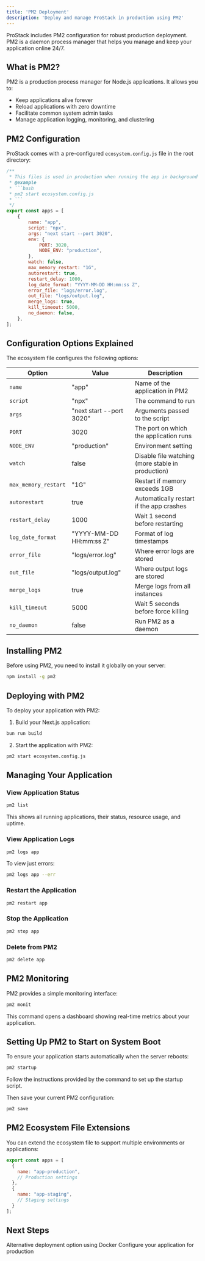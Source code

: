 ```yaml
---
title: 'PM2 Deployment'
description: 'Deploy and manage ProStack in production using PM2'
---
```


ProStack includes PM2 configuration for robust production deployment. PM2 is a daemon process manager that helps you manage and keep your application online 24/7.

## What is PM2?

PM2 is a production process manager for Node.js applications. It allows you to:

- Keep applications alive forever
- Reload applications with zero downtime
- Facilitate common system admin tasks
- Manage application logging, monitoring, and clustering

## PM2 Configuration

ProStack comes with a pre-configured `ecosystem.config.js` file in the root directory:

```javascript
/**
 * This files is used in production when running the app in background with pm2
 * @example
 * ```bash
 * pm2 start ecosystem.config.js
 * ```
 */
export const apps = [
    {
        name: "app",
        script: "npx",
        args: "next start --port 3020",
        env: {
            PORT: 3020,
            NODE_ENV: "production",
        },
        watch: false,
        max_memory_restart: "1G",
        autorestart: true,
        restart_delay: 1000,
        log_date_format: "YYYY-MM-DD HH:mm:ss Z",
        error_file: "logs/error.log",
        out_file: "logs/output.log",
        merge_logs: true,
        kill_timeout: 5000,
        no_daemon: false,
    },
];
```

## Configuration Options Explained

The ecosystem file configures the following options:

| Option | Value | Description |
|--------|-------|-------------|
| `name` | "app" | Name of the application in PM2 |
| `script` | "npx" | The command to run |
| `args` | "next start --port 3020" | Arguments passed to the script |
| `PORT` | 3020 | The port on which the application runs |
| `NODE_ENV` | "production" | Environment setting |
| `watch` | false | Disable file watching (more stable in production) |
| `max_memory_restart` | "1G" | Restart if memory exceeds 1GB |
| `autorestart` | true | Automatically restart if the app crashes |
| `restart_delay` | 1000 | Wait 1 second before restarting |
| `log_date_format` | "YYYY-MM-DD HH:mm:ss Z" | Format of log timestamps |
| `error_file` | "logs/error.log" | Where error logs are stored |
| `out_file` | "logs/output.log" | Where output logs are stored |
| `merge_logs` | true | Merge logs from all instances |
| `kill_timeout` | 5000 | Wait 5 seconds before force killing |
| `no_daemon` | false | Run PM2 as a daemon |

## Installing PM2

Before using PM2, you need to install it globally on your server:

```bash
npm install -g pm2
```

## Deploying with PM2

To deploy your application with PM2:

1. Build your Next.js application:

```bash
bun run build
```

2. Start the application with PM2:

```bash
pm2 start ecosystem.config.js
```

## Managing Your Application

### View Application Status

```bash
pm2 list
```

This shows all running applications, their status, resource usage, and uptime.

### View Application Logs

```bash
pm2 logs app
```

To view just errors:

```bash
pm2 logs app --err
```

### Restart the Application

```bash
pm2 restart app
```

### Stop the Application

```bash
pm2 stop app
```

### Delete from PM2

```bash
pm2 delete app
```

## PM2 Monitoring

PM2 provides a simple monitoring interface:

```bash
pm2 monit
```

This command opens a dashboard showing real-time metrics about your application.

## Setting Up PM2 to Start on System Boot

To ensure your application starts automatically when the server reboots:

```bash
pm2 startup
```

Follow the instructions provided by the command to set up the startup script.

Then save your current PM2 configuration:

```bash
pm2 save
```

## PM2 Ecosystem File Extensions

You can extend the ecosystem file to support multiple environments or applications:

```javascript
export const apps = [
  {
    name: "app-production",
    // Production settings
  },
  {
    name: "app-staging",
    // Staging settings
  }
];
```

## Next Steps

<CardGroup cols={2}>
  <Card
    title="Docker Deployment"
    icon="docker"
    href="/development/docker-deployment"
  >
    Alternative deployment option using Docker
  </Card>
  <Card
    title="Environment Variables"
    icon="gear"
    href="/configuration/environment-variables"
  >
    Configure your application for production
  </Card>
</CardGroup> 